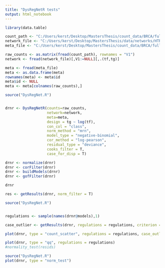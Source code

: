 ---
title: "DysRegNetR tests"
output: html_notebook
---

```{r}
library(data.table)
```

```{r}
count_path <- "C:/Users/kerst/Desktop/MastersThesis/count_data/BRCA/full/raw.csv"
network_file <- "C:/Users/kerst/Desktop/MastersThesis/data/networks/HTRIdb_corr.csv"
meta_file <- "C:/Users/kerst/Desktop/MastersThesis/count_data/BRCA/full/samples.csv"

raw_counts <- as.matrix(fread(count_path), rownames = "V1")
network <- fread(network_file)[,V1:=NULL][,.(tf,tg)]

meta <- fread(meta_file)
meta <- as.data.frame(meta)
rownames(meta) <- meta$id
meta$id <- NULL
meta <- meta[colnames(raw_counts),]

```

```{r}
source("DysRegNet.R")


drnr <- DysRegNetR(counts=raw_counts,
                   network=network,
                   meta=meta,
                   design = tg ~ log(tf),
                   con_col = "class",
                   norm_method = "mrn",
                   model_type = "negative-binomial",
                   cor_method = "log-pearson",
                   residual_type = "deviance",
                   cooks_filter = T,
                   case_for_disp = T)

drnr <- normalize(drnr)
drnr <- corFilter(drnr)
drnr <- buildModels(drnr)
drnr <- gofFilter(drnr)

drnr
```



```{r}
res <- getResults(drnr, norm_filter = T)

```


```{r}
source("DysRegNet.R")


regulations <- sample(names(drnr@models),1)

case_outlier <- getResults(drnr, regulations = regulations, criterion = "direction", residual_type = "deviance", rating_method = "z-scores", norm_filter = F)

plot(drnr, type = "count_scatter", regulations = regulations, case_outlier = case_outlier, condition = "all", show_sd = F)

plot(drnr, type = "qq", regulations = regulations)
#normality_test(resids)


```

```{r}
source("DysRegNet.R")
plot(drnr, type = "norm_test")
```

